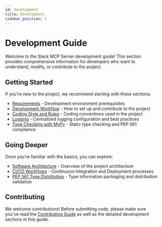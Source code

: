 ```yaml
---
id: development
title: Development
sidebar_position: 1
---
```


# Development Guide

Welcome to the Slack MCP Server development guide! This section provides comprehensive information for developers who want to understand, modify, or contribute to the project.

## Getting Started

If you're new to the project, we recommend starting with these sections:

- [Requirements](./requirements.mdx) - Development environment prerequisites
- [Development Workflow](./workflow.mdx) - How to set up and contribute to the project
- [Coding Style and Rules](./coding-style.mdx) - Coding conventions used in the project
- [Logging](./logging.mdx) - Centralized logging configuration and best practices
- [Type Checking with MyPy](./type-checking.mdx) - Static type checking and PEP 561 compliance

## Going Deeper

Once you're familiar with the basics, you can explore:

- [Software Architecture](/dev/next/architecture) - Overview of the project architecture
- [CI/CD Workflows](./ci-cd/index.mdx) - Continuous Integration and Deployment processes
- [PEP 561 Type Distribution](./ci-cd/type-checking-workflow.mdx) - Type information packaging and distribution validation

## Contributing

We welcome contributions! Before submitting code, please make sure you've read the [Contributing Guide](/docs/next/contribute) as well as the detailed development sections in this guide.
